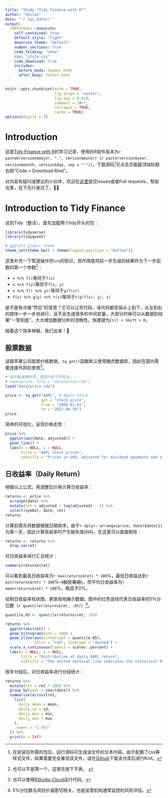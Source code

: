```yaml
---
title: "Study *Tidy Finance with R*"
author: "Shitao"
date: "`r Sys.Date()`"
output:
  rmdformats::downcute:
    self_contained: true
    default_style: "light"
    downcute_theme: "default"
    number_sections: true
    code_folding: "show"
    css: "style.css"
    code_download: true
    includes:
      before_body: header.html
      after_body: footer.html
---
```


```r
knitr::opts_chunk$set(echo = TRUE,
                      fig.align = "center",
                      fig.asp = 0.618,
                      comment = "#>",
                      collapse = TRUE,
                      cache = TRUE)
options(digits = 3)
```

# Introduction {.unnumbered}

这是[Tidy Finance with R](https://www.tidy-finance.org)的学习记录，使用的R软件版本为`r paste0(version$major, ".", version$minor)`（`r paste(version$year, version$month, version$day, sep = "-")`），下载源码[^code]可点击页面最顶端标题右侧“Code > Download Rmd”。

[^code]: 在安装后所需的包后，运行源码可生成该文件的文本内容。由于配置了css等样式文件，如果需要完全重现该文件，请在[Github](https://github.com/Shitao5/tidy-finance)下载该仓库后进行Knit。

对内容有疑问或建议的小伙伴，欢迎在[这里](https://github.com/Shitao5/tidy-finance)提交Issues或者Pull requests，帮助完善，在下先行谢过了。🤝🤝

# Introduction to Tidy Finance

说到Tidy（整洁），首先加载两个tidy开头的包：

```r
library(tidyverse)
library(tidyquant)
```

```r
# ggplot2 global theme
theme_set(theme_bw() + theme(legend.position = "bottom"))
```


这里补充一下管道操作符`%>%`的知识，其作用是将前一步生成的结果作为下一步函数的第一个参数[^pipe]：

[^pipe]: 也可以不是第一个，这里先按下不表。
<!-- 💥记得到需要的时候需要表的哈！💥 -->

- `x %>% f()`等同于`f(x)`
- `x %>% f(y)`等同于`f(x, y)`
- `x %>% f() %>% g()`等同于`g(f(x))`
- `f(x) %>% g(y) %>% t(z)`等同于`t(g(f(x), y), z)`

是不是有点像“然后”的意思？它可以让写代码、读代码都安装从上到下、从左到右的顺序一步一步地进行，且不会生成很多的中间变量，大部分时候可以从数据到结果“一管到底”，大大增加数据分析的流畅性。快捷键为`Ctrl + Shift + M`。

揣着这个效率神器，我们出发！🚀

## 股票数据

读取苹果公司股票价格数据，`tq_get()`函数默认使用雅虎数据库，因此在国内需要连接外网后使用[^rstudio-cloud]。

[^rstudio-cloud]: 也可以使用[RStudio Cloud](https://rstudio.cloud)运行代码。

```r
# 如不能连接外网，请运行这个代码块。
# save(price, file = "data/price.rda")
load("data/price.rda")
```


```r
price <- tq_get("AAPL", # Apple Stock
                get = "stock.price",
                from = "2000-01-01",
                to = "2022-06-30")
price
```

简单的可视化，呈现价格走势：

```r
price %>% 
  ggplot(aes(date, adjusted)) +
  geom_line() +
  labs(x = NULL, y = NULL,
       title = "AAPL stock prices",
       subtitle = "Prices in USD, adjusted for dividend payments and stock splits")
```

## 日收益率（Daily Return）

\begin{equation}
\text{daily return} = \frac{p_t - p_{t-1}}{p_{t-1}} = \frac{p_t}{p_{t-1}} - 1
\end{equation}

根据以上公式，用调整后价格计算日收益率：

```r
returns <- price %>% 
  arrange(date) %>% 
  mutate(ret = adjusted / lag(adjusted) - 1) %>% 
  select(symbol, date, ret)
returns
```

计算前需先将数据根据日期排序，由于`r dplyr::arrange(price, date)$date[1]`为第一天，因此计算收益率时产生缺失值(NA)，在这里可以直接剔除：

```r
returns <- returns %>% 
  drop_na(ret)
```

对日收益率进行汇总统计：

```r
summary(returns$ret)
```

可以看到最高日收益率为`r max(returns$ret) * 100`%，最低日收益达到`r min(returns$ret) * 100`%~~（股民落泪）~~，而平均日收益率为`r mean(returns$ret) * 100`%，略高于0%。

绘制日收益率柱状图，更直观地展示数据。图中的红色竖线代表日收益率的5%分位数（`r quantile(returns$ret, .05)`）[^risk]。

[^risk]: 5%分位数与风险价值密切相关，也是监管机构通常监控的风险评估。

```r
quantile_05 <- quantile(returns$ret, .05)

returns %>% 
  ggplot(aes(ret)) +
  geom_histogram(bins = 100) +
  geom_vline(aes(xintercept = quantile_05),
             color = "red", linetype = "dashed") +
  scale_x_continuous(labels = scales::percent) +
  labs(x = NULL, y = NULL,
       title = "Distribution of daily AAPL return",
       subtitle = "The dotted vertical line indicates the historical 5% quantile")
```

按年分组后，对日收益率进行分组统计：

```r
returns %>%
  mutate(ret = ret * 100) %>%
  group_by(year = year(date)) %>%
  summarise(across(ret,
    list(
      daily_mean = mean,
      daily_sd = sd,
      daily_min = min,
      daily_max = max
    ),
    .names = "{.fn}"
  )) %>% 
  print(n = Inf)
```






